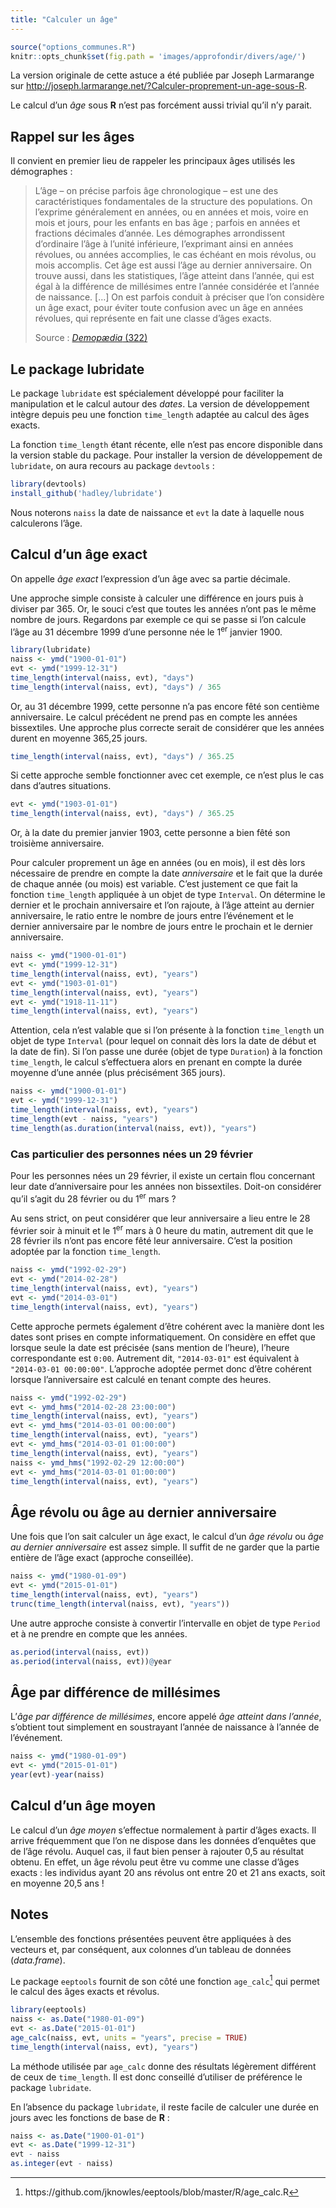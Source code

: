 ```yaml
---
title: "Calculer un âge"
---
```


```r
source("options_communes.R")
knitr::opts_chunk$set(fig.path = 'images/approfondir/divers/age/')
```

<div class="note">
La version originale de cette astuce a été publiée par Joseph Larmarange 
sur <http://joseph.larmarange.net/?Calculer-proprement-un-age-sous-R>.
</div>

Le calcul d'un <dfn>âge</dfn> sous **R** n'est pas forcément aussi trivial qu'il n'y parait.

## Rappel sur les âges

Il convient en premier lieu de rappeler les principaux âges utilisés les démographes :

> L'âge -- on précise parfois âge chronologique -- est une des caractéristiques fondamentales de la structure des populations.
> On l'exprime généralement en années, ou en années et mois, voire en mois et jours, pour les enfants en bas âge ;
> parfois en années et fractions décimales d'année. Les démographes arrondissent d'ordinaire l'âge à l'unité inférieure,
> l'exprimant ainsi en années révolues, ou années accomplies, le cas échéant en mois révolus, ou mois accomplis. 
> Cet âge est aussi l'âge au dernier anniversaire. On trouve aussi, dans les statistiques, l'âge atteint dans l'année,
> qui est égal à la différence de millésimes entre l'année considérée et l'année de naissance. [...] On est parfois 
> conduit à préciser que l'on considère un âge exact, pour éviter toute confusion avec un âge en années révolues,
> qui représente en fait une classe d'âges exacts.
>
> <footer>Source : [<cite>Demopædia</cite> (322)](http://fr-ii.demopaedia.org/wiki/32#322)</footer>

## Le package lubridate

Le package `lubridate`{.pkg} est spécialement développé pour faciliter la manipulation 
et le calcul autour des <dfn data-index="date, variable">dates</dfn>. 
La version de développement intègre depuis peu une fonction 
`time_length`{data-pkg="lubridate"} adaptée au calcul des âges exacts.

<div class="note">
La fonction `time_length`{data-pkg="lubridate"} étant récente, elle n'est pas 
encore disponible dans la version stable du package. 
Pour installer la version de développement de `lubridate`{.pkg},
on aura recours au package `devtools`{.pkg} :

```r
library(devtools)
install_github('hadley/lubridate')
```
</div>

Nous noterons `naiss` la date de naissance et `evt` la date à laquelle nous calculerons l'âge.

## Calcul d'un âge exact

On appelle <dfn>âge exact</dfn><dfn data-index="exact, âge"></dfn> l'expression d'un âge
avec sa partie décimale.

Une approche simple consiste à calculer une différence en jours puis à diviser par 365. 
Or, le souci c'est que toutes les années n'ont pas le même nombre de jours. 
Regardons par exemple ce qui se passe si l'on calcule l'âge au 31 décembre 1999 
d'une personne née le 1^er^ janvier 1900.

```r
library(lubridate)
naiss <- ymd("1900-01-01")
evt <- ymd("1999-12-31")
time_length(interval(naiss, evt), "days")
time_length(interval(naiss, evt), "days") / 365
```

Or, au 31 décembre 1999, cette personne n'a pas encore fêté son centième anniversaire. 
Le calcul précédent ne prend pas en compte les années bissextiles. 
Une approche plus correcte serait de considérer que les années durent en moyenne 365,25 jours.

```r
time_length(interval(naiss, evt), "days") / 365.25
```

Si cette approche semble fonctionner avec cet exemple, 
ce n'est plus le cas dans d'autres situations.

```r
evt <- ymd("1903-01-01")
time_length(interval(naiss, evt), "days") / 365.25
```

Or, à la date du premier janvier 1903, cette personne a bien fêté son troisième anniversaire.

Pour calculer proprement un âge en années (ou en mois), il est dès lors nécessaire de prendre en
compte la date <dfn>anniversaire</dfn> et le fait que la durée de chaque année (ou mois) est variable. 
C'est justement ce que fait la fonction `time_length`{data-pkg="lubridate"} appliquée à un objet 
de type `Interval`{data-pkg="lubridate" data-rdoc="Interval-class"}. 
On détermine le dernier et le prochain anniversaire et l'on rajoute, 
à l'âge atteint au dernier anniversaire, le ratio entre le nombre de jours entre l'événement 
et le dernier anniversaire par le nombre de jours entre le prochain et le dernier anniversaire.

```r
naiss <- ymd("1900-01-01")
evt <- ymd("1999-12-31")
time_length(interval(naiss, evt), "years")
evt <- ymd("1903-01-01")
time_length(interval(naiss, evt), "years")
evt <- ymd("1918-11-11")
time_length(interval(naiss, evt), "years")
```

Attention, cela n'est valable que si l'on présente à la fonction `time_length`{data-pkg="lubridate"} 
un objet de type `Interval`{data-pkg="lubridate" data-rdoc="Interval-class"} 
(pour lequel on connait dès lors la date de début et la date de fin). 
Si l'on passe une durée (objet de type `Duration`{data-pkg="lubridate" data-rdoc="Duration-class"})
à la fonction `time_length`{data-pkg="lubridate"}, le calcul s'effectuera alors en prenant en compte la durée 
moyenne d'une année (plus précisément 365 jours).

```r
naiss <- ymd("1900-01-01")
evt <- ymd("1999-12-31")
time_length(interval(naiss, evt), "years")
time_length(evt - naiss, "years")
time_length(as.duration(interval(naiss, evt)), "years")
```

### Cas particulier des personnes nées un 29 février

Pour les personnes nées un 29 février, il existe un certain flou concernant leur date d'anniversaire 
pour les années non bissextiles. Doit-on considérer qu'il s'agit du 28 février ou du 1^er^ mars ?

Au sens strict, on peut considérer que leur anniversaire a lieu entre le 28 février soir à minuit et 
le 1^er^ mars à 0 heure du matin, autrement dit que le 28 février ils n'ont pas encore fêté leur anniversaire.
C'est la position adoptée par la fonction `time_length`{data-pkg="lubridate"}.

```r
naiss <- ymd("1992-02-29")
evt <- ymd("2014-02-28")
time_length(interval(naiss, evt), "years")
evt <- ymd("2014-03-01")
time_length(interval(naiss, evt), "years")
```

Cette approche permets également d'être cohérent avec la manière dont les dates sont prises en compte informatiquement. 
On considère en effet que lorsque seule la date est précisée (sans mention de l'heure), l'heure correspondante est `0:00`.
Autrement dit, `"2014-03-01"` est équivalent à `"2014-03-01 00:00:00"`. L'approche adoptée permet donc d'être 
cohérent lorsque l'anniversaire est calculé en tenant compte des heures.

```r
naiss <- ymd("1992-02-29")
evt <- ymd_hms("2014-02-28 23:00:00")
time_length(interval(naiss, evt), "years")
evt <- ymd_hms("2014-03-01 00:00:00")
time_length(interval(naiss, evt), "years")
evt <- ymd_hms("2014-03-01 01:00:00")
time_length(interval(naiss, evt), "years")
naiss <- ymd_hms("1992-02-29 12:00:00")
evt <- ymd_hms("2014-03-01 01:00:00")
time_length(interval(naiss, evt), "years")
```

## Âge révolu ou âge au dernier anniversaire

Une fois que l'on sait calculer un âge exact, le calcul d'un <dfn>âge révolu</dfn><dfn data-index="révolu, âge"></dfn>
ou <dfn>âge au dernier anniversaire</dfn> est assez simple. 
Il suffit de ne garder que la partie entière de l'âge exact (approche conseillée).

```r
naiss <- ymd("1980-01-09")
evt <- ymd("2015-01-01")
time_length(interval(naiss, evt), "years")
trunc(time_length(interval(naiss, evt), "years"))
```

Une autre approche consiste à convertir l'intervalle en objet de type 
`Period`{data-pkg="lubridate" data-rdoc="Period-class"} et à ne prendre en compte que les années.

```r
as.period(interval(naiss, evt))
as.period(interval(naiss, evt))@year
```

## Âge par différence de millésimes

L'<dfn>âge par différence de millésimes</dfn>, encore appelé <dfn>âge atteint dans l'année</dfn>,
s'obtient tout simplement en 
soustrayant l'année de naissance à l'année de l'événement.

```r
naiss <- ymd("1980-01-09")
evt <- ymd("2015-01-01")
year(evt)-year(naiss)
```

## Calcul d'un âge moyen

Le calcul d'un <dfn>âge moyen</dfn><dfn data-index="moyenne, âge"></dfn> s'effectue normalement
à partir d'âges exacts. Il arrive fréquemment que l'on ne dispose dans les données d'enquêtes
que de l'âge révolu. Auquel cas, il faut bien penser à rajouter 0,5 au résultat obtenu. En effet,
un âge révolu peut être vu comme une classe d'âges exacts : les individus ayant 20 ans révolus ont
entre 20 et 21 ans exacts, soit en moyenne 20,5 ans ! 

## Notes

L'ensemble des fonctions présentées peuvent être appliquées à des vecteurs et, par conséquent, 
aux colonnes d'un tableau de données (*data.frame*).

Le package `eeptools`{.pkg} fournit de son côté une fonction 
`age_calc`{data-pkg="eeptools"}^[https://github.com/jknowles/eeptools/blob/master/R/age_calc.R]
qui permet le calcul des âges exacts et révolus. 

```r
library(eeptools)
naiss <- as.Date("1980-01-09")
evt <- as.Date("2015-01-01")
age_calc(naiss, evt, units = "years", precise = TRUE)
time_length(interval(naiss, evt), "years")
```

La méthode utilisée par `age_calc`{data-pkg="eeptools"} donne des résultats 
légèrement différent de ceux de `time_length`{data-pkg="lubridate"}. Il est donc conseillé 
d'utiliser de préférence le package `lubridate`{.pkg}.

En l'absence du package `lubridate`{.pkg}, il reste facile de calculer 
une durée en jours avec les fonctions de base de **R** :

```r
naiss <- as.Date("1900-01-01")
evt <- as.Date("1999-12-31")
evt - naiss
as.integer(evt - naiss)
```

